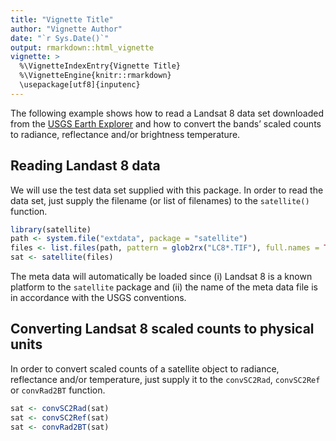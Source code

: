 ```yaml
---
title: "Vignette Title"
author: "Vignette Author"
date: "`r Sys.Date()`"
output: rmarkdown::html_vignette
vignette: >
  %\VignetteIndexEntry{Vignette Title}
  %\VignetteEngine{knitr::rmarkdown}
  \usepackage[utf8]{inputenc}
---
```


The following example shows how to read a Landsat 8 data set downloaded from the
[USGS Earth Explorer](http://earthexplorer.usgs.gov/) and how to convert the 
bands' scaled counts to radiance, reflectance and/or brightness temperature.


## Reading Landast 8 data

We will use the test data set supplied with this package. In order to read the
data set, just supply the filename (or list of filenames) to the `satellite()`
function.

```r
library(satellite)
path <- system.file("extdata", package = "satellite")
files <- list.files(path, pattern = glob2rx("LC8*.TIF"), full.names = TRUE)
sat <- satellite(files)
```
The meta data will automatically be loaded since (i) Landsat 8 is a known 
platform to the `satellite` package and (ii) the name of the meta data file
is in accordance with the USGS conventions.


## Converting Landsat 8 scaled counts to physical units

In order to convert scaled counts of a satellite object to radiance, reflectance
and/or temperature, just supply it to the `convSC2Rad`, `convSC2Ref` or
`convRad2BT` function.
```r
sat <- convSC2Rad(sat)
sat <- convSC2Ref(sat)
sat <- convRad2BT(sat)
```
